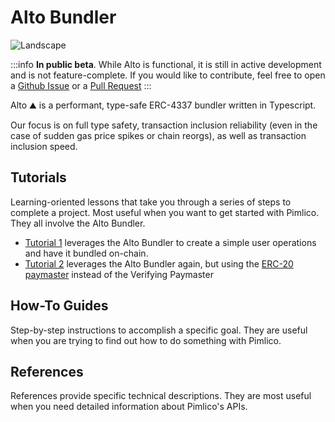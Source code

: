# Alto Bundler

![Landscape](/alto.png)

:::info
**In public beta**.
While Alto is functional, it is still in active development and is not feature-complete. If you would like to contribute, feel free to open a [Github Issue](https://github.com/pimlicolabs/alto/issues) or a [Pull Request](https://github.com/pimlicolabs/alto/pulls)
:::

Alto ⛰️ is a performant, type-safe ERC-4337 bundler written in Typescript.

Our focus is on full type safety, transaction inclusion reliability (even in the case of sudden gas price spikes or chain reorgs), as well as transaction inclusion speed.

## Tutorials

Learning-oriented lessons that take you through a series of steps to complete a project. Most useful when you want to get started with Pimlico. They all involve the Alto Bundler. 

- [Tutorial 1](/permissionless/tutorial/tutorial-1) leverages the Alto Bundler to create a simple user operations and have it bundled on-chain.
- [Tutorial 2](/permissionless/tutorial/tutorial-2) leverages the Alto Bundler again, but using the [ERC-20 paymaster](/paymaster/erc20-paymaster) instead of the Verifying Paymaster

## How-To Guides

Step-by-step instructions to accomplish a specific goal. They are useful when you are trying to find out how to do something with Pimlico.

## References

References provide specific technical descriptions. They are most useful when you need detailed information about Pimlico's APIs.